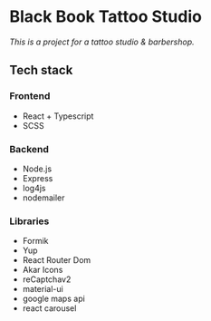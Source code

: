 # Black Book Tattoo Studio
_This is a project for a tattoo studio & barbershop._

## Tech stack

### Frontend
- React + Typescript
- SCSS

### Backend
- Node.js
- Express
- log4js
- nodemailer

### Libraries
- Formik
- Yup
- React Router Dom
- Akar Icons
- reCaptchav2
- material-ui
- google maps api
- react carousel
